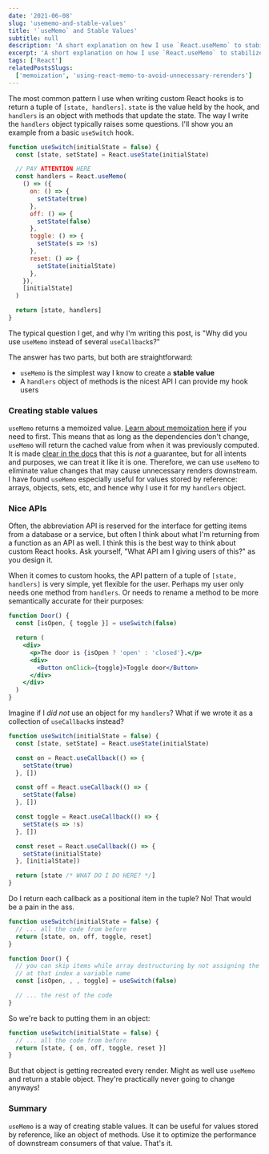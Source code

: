 ```yaml
---
date: '2021-06-08'
slug: 'usememo-and-stable-values'
title: '`useMemo` and Stable Values'
subtitle: null
description: 'A short explanation on how I use `React.useMemo` to stabilize values for re-renders.'
excerpt: 'A short explanation on how I use `React.useMemo` to stabilize values for re-renders.'
tags: ['React']
relatedPostsSlugs:
  ['memoization', 'using-react-memo-to-avoid-unnecessary-rerenders']
---
```


The most common pattern I use when writing custom React hooks is to return a tuple of `[state, handlers]`. `state` is the value held by the hook, and `handlers` is an object with methods that update the state. <Marker content="I really need to write a post about this pattern next." /> The way I write the `handlers` object typically raises some questions. <Marker content="And potentially a few eyebrows." /> I'll show you an example from a basic `useSwitch` hook.

```javascript
function useSwitch(initialState = false) {
  const [state, setState] = React.useState(initialState)

  // PAY ATTENTION HERE
  const handlers = React.useMemo(
    () => ({
      on: () => {
        setState(true)
      },
      off: () => {
        setState(false)
      },
      toggle: () => {
        setState(s => !s)
      },
      reset: () => {
        setState(initialState)
      },
    }),
    [initialState]
  )

  return [state, handlers]
}
```

The typical question I get, and why I'm writing this post, is "Why did you use `useMemo` instead of several `useCallback`s?"

The answer has two parts, but both are straightforward:

- `useMemo` is the simplest way I know to create a **stable value**
- A `handlers` object of methods is the nicest API I can provide my hook users

### Creating stable values

`useMemo` returns a memoized value. [Learn about memoization here](/memoization) if you need to first. This means that as long as the dependencies don't change, `useMemo` will return the cached value from when it was previously computed. It is made [clear in the docs](https://reactjs.org/docs/hooks-reference.html#usememo) that this is _not_ a guarantee, but for all intents and purposes, we can treat it like it is one. <Marker content="Recalculations when no dependencies have changed are rare." /> Therefore, we can use `useMemo` to eliminate value changes that may cause unnecessary renders downstream. I have found `useMemo` especially useful for values stored by reference: arrays, objects, sets, etc, and hence why I use it for my `handlers` object.

### Nice APIs

Often, the abbreviation API is reserved for the interface for getting items from a database or a service, but often I think about what I'm returning from a function as an API as well. I think this is the best way to think about custom React hooks. Ask yourself, "What API am I giving users of this?" as you design it.

When it comes to custom hooks, the API pattern of a tuple of `[state, handlers]` is very simple, yet flexible for the user. Perhaps my user only needs one method from `handlers`. Or needs to rename a method to be more semantically accurate for their purposes:

```jsx
function Door() {
  const [isOpen, { toggle }] = useSwitch(false)

  return (
    <div>
      <p>The door is {isOpen ? 'open' : 'closed'}.</p>
      <div>
        <Button onClick={toggle}>Toggle door</Button>
      </div>
    </div>
  )
}
```

Imagine if I _did not_ use an object for my `handlers`? What if we wrote it as a collection of `useCallback`s instead?

```javascript
function useSwitch(initialState = false) {
  const [state, setState] = React.useState(initialState)

  const on = React.useCallback(() => {
    setState(true)
  }, [])

  const off = React.useCallback(() => {
    setState(false)
  }, [])

  const toggle = React.useCallback(() => {
    setState(s => !s)
  }, [])

  const reset = React.useCallback(() => {
    setState(initialState)
  }, [initialState])

  return [state /* WHAT DO I DO HERE? */]
}
```

Do I return each callback as a positional item in the tuple? No! That would be a pain in the ass.

```jsx
function useSwitch(initialState = false) {
  // ... all the code from before
  return [state, on, off, toggle, reset]
}

function Door() {
  // you can skip items while array destructuring by not assigning the value
  // at that index a variable name
  const [isOpen, , , toggle] = useSwitch(false)

  // ... the rest of the code
}
```

So we're back to putting them in an object:

```javascript
function useSwitch(initialState = false) {
  // ... all the code from before
  return [state, { on, off, toggle, reset }]
}
```

But that object is getting recreated every render. <Marker content="So is the array literal, but try not to fixate on that too much. You can stabilize that, too, if you'd like." /> Might as well use `useMemo` and return a stable object. They're practically never going to change anyways!

### Summary

`useMemo` is a way of creating stable values. It can be useful for values stored by reference, like an object of methods. Use it to optimize the performance of downstream consumers of that value. That's it.

